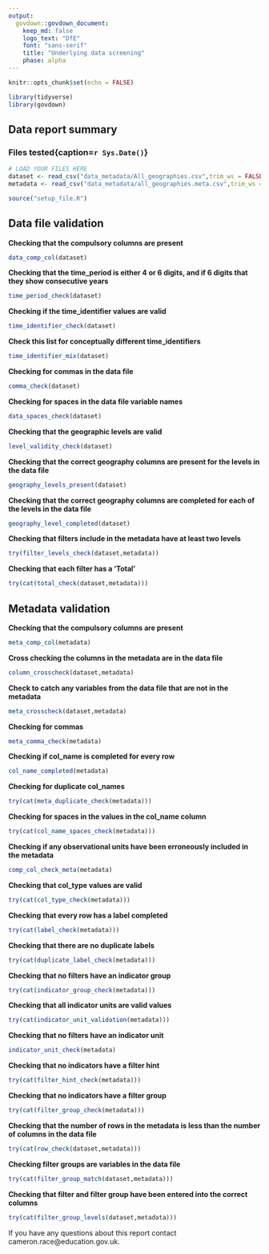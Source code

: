 ```yaml
---
output:
  govdown::govdown_document:
    keep_md: false
    logo_text: "DfE"
    font: "sans-serif"
    title: "Underlying data screening"
    phase: alpha
---
```

```r
knitr::opts_chunk$set(echo = FALSE)
```
```r
library(tidyverse)
library(govdown)
```
## Data report summary{caption="Your publication name"}

### **Files tested**{caption=`r Sys.Date()`}
```r
# LOAD YOUR FILES HERE
dataset <- read_csv("data_metadata/All_geographies.csv",trim_ws = FALSE)
metadata <- read_csv("data_metadata/all_geographies.meta.csv",trim_ws = FALSE)
```

```r
source("setup_file.R")
```
:::{.accordion}

## Data file validation
 **Checking that the compulsory columns are present**
```r
data_comp_col(dataset)
```

 **Checking that the time_period is either 4 or 6 digits, and if 6 digits that they show  consecutive years**
```r
time_period_check(dataset)
```

 **Checking if the time_identifier values are valid**
```r
time_identifier_check(dataset)
```

 **Check this list for conceptually different time_identifiers**
```r
time_identifier_mix(dataset)
```

 **Checking for commas in the data file**
```r
comma_check(dataset)
```

 **Checking for spaces in the data file variable names**
```r
data_spaces_check(dataset)
```

 **Checking that the geographic levels are valid**
```r
level_validity_check(dataset)
```

 **Checking that the correct geography columns are present for the levels in the data file**
```r
geography_levels_present(dataset)
```

 **Checking that the correct geography columns are completed for each of the levels in the data file**
```r
geography_level_completed(dataset)
```

 **Checking that filters include in the metadata have at least two levels**
```r
try(filter_levels_check(dataset,metadata))
```

 **Checking that each filter has a 'Total'**
```r
try(cat(total_check(dataset,metadata)))
```

## Metadata validation

 **Checking that the compulsory columns are present**
```r
meta_comp_col(metadata)
```

 **Cross checking the columns in the metadata are in the data file**
```r
column_crosscheck(dataset,metadata)
```

 **Check to catch any variables from the data file that are not in the metadata**
```r
meta_crosscheck(dataset,metadata)
```

 **Checking for commas**
```r
meta_comma_check(metadata)
```

 **Checking if col_name is completed for every row**
```r
col_name_completed(metadata)
```

 **Checking for duplicate col_names**
```r
try(cat(meta_duplicate_check(metadata)))
```

 **Checking for spaces in the values in the col_name column**
```r
try(cat(col_name_spaces_check(metadata)))
```

 **Checking if any observational units have been erroneously included in the metadata**
```r
comp_col_check_meta(metadata)
```

 **Checking that col_type values are valid**
```r
try(cat(col_type_check(metadata)))
```

 **Checking that every row has a label completed**
```r
try(cat(label_check(metadata)))
```
 
 **Checking that there are no duplicate labels**
```r
try(cat(duplicate_label_check(metadata)))
```

 **Checking that no filters have an indicator group**
```r
try(cat(indicator_group_check(metadata)))
```

 **Checking that all indicator units are valid values**
```r
try(cat(indicator_unit_validation(metadata)))
```

 **Checking that no filters have an indicator unit**
```r
indicator_unit_check(metadata)
```

 **Checking that no indicators have a filter hint**
```r
try(cat(filter_hint_check(metadata)))
```

 **Checking that no indicators have a filter group**
```r
try(cat(filter_group_check(metadata)))
```

 **Checking that the number of rows in the metadata is less than the number of columns in the data file**
```r
try(cat(row_check(dataset,metadata)))
```

 **Checking filter groups are variables in the data file**
```r
try(cat(filter_group_match(dataset,metadata)))
```

 **Checking that filter and filter group have been entered into the correct columns**
```r
try(cat(filter_group_levels(dataset,metadata)))
```


:::

:::{.details summary="Further information"}
:::{.warning}
 If you have any questions about this report contact cameron.race@education.gov.uk.
:::
:::
